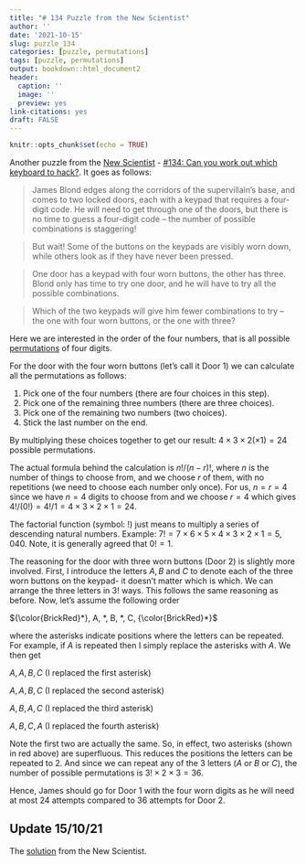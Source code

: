 ```yaml
---
title: "# 134 Puzzle from the New Scientist"
author: ''
date: '2021-10-15'
slug: puzzle_134
categories: [puzzle, permutations]
tags: [puzzle, permutations]
output: bookdown::html_document2
header:
  caption: ''
  image: ''
  preview: yes
link-citations: yes
draft: FALSE
---
```


```r
knitr::opts_chunk$set(echo = TRUE)
```

Another puzzle from the [New Scientist](https://www.newscientist.com/) - [#134: Can you work out which keyboard to hack?](https://www.newscientist.com/article/mg25133551-300-puzzle-134-can-you-work-out-which-keyboard-to-hack/). It goes as follows:

> James Blond edges along the corridors of the supervillain’s base, and comes to two locked doors, each with a keypad that requires a four-digit code. He will need to get through one of the doors, but there is no time to guess a four-digit code – the number of possible combinations is staggering!

> But wait! Some of the buttons on the keypads are visibly worn down, while others look as if they have never been pressed.

> One door has a keypad with four worn buttons, the other has three. Blond only has time to try one door, and he will have to try all the possible combinations.

> Which of the two keypads will give him fewer combinations to try – the one with four worn buttons, or the one with three?

Here we are interested in the order of the four numbers, that is all possible [permutations](https://en.wikipedia.org/wiki/Permutation) of four digits. 

For the door with the four worn buttons (let's call it Door 1) we can calculate all the permutations as follows:

1. Pick one of the four numbers (there are four choices in this step).
2. Pick one of the remaining three numbers (there are three choices).
3. Pick one of the remaining two numbers (two choices). 
4. Stick the last number on the end.

By multiplying these choices together to get our result: $4 \times 3 \times 2 (\times 1) = 24$ possible permutations. 

The actual formula behind the calculation is $n!/(n-r)!$, where $n$ is the number of things to choose from,
and we choose $r$ of them, with no repetitions (we need to choose each number only once). For us, $n= r= 4$ since we have $n=4$ digits to choose from and we choose $r=4$ which gives $4!/(0!) = 4!/1 = 4 \times 3 \times 2 \times 1 = 24$.

The factorial function (symbol: $!$) just means to multiply a series of descending natural numbers. Example: $7! = 7 × 6 × 5 × 4 × 3 × 2 × 1 = 5,040$. Note, it is generally agreed that $0! = 1$.

The reasoning for the door with three worn buttons (Door 2) is slightly more involved. First, I introduce the letters $A, B$ and $C$ to denote each of the three worn buttons on the keypad- it doesn't matter which is which. We can arrange the three letters in $3!$ ways. This follows the same reasoning as before. Now, let's assume the following order 

${\color{BrickRed}*}, A, *, B, *,  C, {\color{BrickRed}*}$

where the asterisks indicate positions where the letters can be repeated. For example, if $A$ is repeated then I simply replace the asterisks with $A$. We then get 

$A, A, B,  C$ (I replaced the first asterisk)

$A, A, B,  C$ (I replaced the second asterisk)

$A, B, A,  C$ (I replaced the third asterisk)

$A, B,  C, A$ (I replaced the fourth asterisk)


Note the first two are actually the same. So, in effect, two asterisks (shown in red above) are superfluous. This reduces the positions the letters can be repeated to 2. And since we can repeat any of the 3 letters ($A$ or $B$ or $C$), the number of possible permutations is $3! \times 2 \times 3 = 36$.

Hence, James should go for Door 1 with the four worn digits as he will need at most 24 attempts compared to 36 attempts for Door 2. 

## Update 15/10/21
The [solution](https://www.newscientist.com/article/mg25133564-500-puzzle-135-how-do-you-hit-the-jackpot-on-this-machine/) from the New Scientist.
